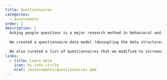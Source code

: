```yaml
---
title: Questionnaires
categories:
  - assessments
order: 2
description: |
  Asking people questions is a major research method in behavioral and social sciences, be it via standardized questionnaires (e.g., a personality questionnaire) or context sensitive, targeted questions (e.g., experience sampling).
      
  We created a questionnaire data model (decoupling the data structures and backend from the survey viewer). This allows us to display questions on different devices (e.g., survey in a web browser, an experience sampling prompt within a mobile video game) while maintaining coherent data structures, which greatly facilitates their processing and subsequent analyses.
      
  We also curated a list of questionnaires that we modified to increase consistency and data quality. We also developed software to distribute our questionnaires online while being GDPR compliant, multilingual, and supporting the collection of event data (e.g., key strokes, mouse trajectory) using a consistent data model. Finally, we developed a questionnaire response data model to facilitate and streamline the analysis of questionnaire response data.
links:
  - title: Learn more
    icon: bi info-circle
    href: /assessments/questionnaires.qmd
---
```

